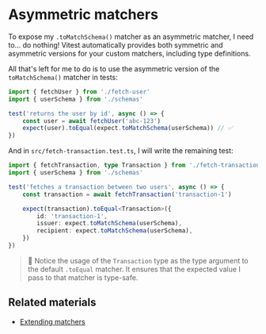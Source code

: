# Asymmetric matchers

<EpicVideo url="https://www.epicweb.dev/workshops/advanced-vitest-patterns/assertions/03-02-problem/solution" />

To expose my `.toMatchSchema()` matcher as an asymmetric matcher, I need to... do nothing! Vitest automatically provides both symmetric and asymmetric versions for your custom matchers, including type definitions.

All that's left for me to do is to use the asymmetric version of the `toMatchSchema()` matcher in tests:

```ts filename=src/fetch-user.test.ts highlight=6
import { fetchUser } from './fetch-user'
import { userSchema } from './schemas'

test('returns the user by id', async () => {
	const user = await fetchUser('abc-123')
	expect(user).toEqual(expect.toMatchSchema(userSchema)) // ✅
})
```

And in `src/fetch-transaction.test.ts`, I will write the remaining test:

```ts filename=src/fetch-transaction.test.ts add=5-11
import { fetchTransaction, type Transaction } from './fetch-transaction'
import { userSchema } from './schemas'

test('fetches a transaction between two users', async () => {
	const transaction = await fetchTransaction('transaction-1')

	expect(transaction).toEqual<Transaction>({
		id: 'transaction-1',
		issuer: expect.toMatchSchema(userSchema),
		recipient: expect.toMatchSchema(userSchema),
	})
})
```

> 🦉 Notice the usage of the `Transaction` type as the type argument to the default `.toEqual` matcher. It ensures that the expected value I pass to that matcher is type-safe.

## Related materials

- [Extending matchers](https://vitest.dev/guide/extending-matchers)
